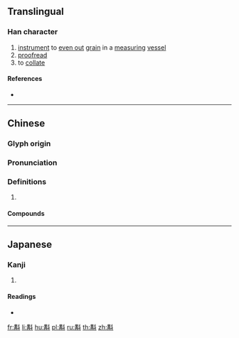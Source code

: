 {{character info/new}}
==Translingual==

===Han character===
{{Han char|rn=68|rad=斗|as=10|sn=14|four=54500|canj=TBYJ|ids=⿰冓斗}}

# [[instrument]] to [[even out]] [[grain]] in a [[measuring]] [[vessel]]
# [[proofread]]
# to [[collate]]

====References====
* {{Han ref|kx=0478.220|dkj=13521|dj=0837.110|hdz=32255.060|uh=65A0|ud=26016|bh=E1F5|bd=57845}}

----

==Chinese==
{{zh-forms}}

===Glyph origin===
{{Han etym}}

===Pronunciation===
{{zh-pron
|m=jiào
|c=gaau3,gok3
|h=pfs=
|j=
|md=
|mn=qz,xm,zz:kàu
|mn-t=
|w=
|mc=y
|oc=y
|cat=v,a
}}

===Definitions===
{{zh-hanzi}}

# {{rfdef|zh}}

====Compounds====
{{zh-der|斠訂|斠補|斠斛}}

----

==Japanese==

===Kanji===
{{ja-kanji|grade=|rs=斗10}}

# {{defn|lang=ja|sort=斗10}}

====Readings====
* {{ja-readings|on=[[かく]] (kaku), [[こう]] (kō), [[きょう]] (kyō)|kun=[[はかる]] (hakaru)}}

[[fr:斠]]
[[li:斠]]
[[hu:斠]]
[[pl:斠]]
[[ru:斠]]
[[th:斠]]
[[zh:斠]]